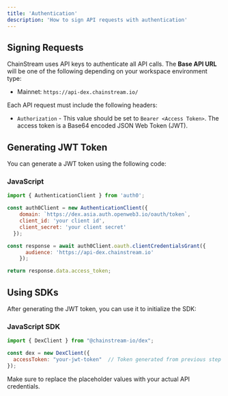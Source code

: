 ```yaml
---
title: 'Authentication'
description: 'How to sign API requests with authentication'
---
```


## Signing Requests

ChainStream uses API keys to authenticate all API calls. The **Base API URL** will be one of the following depending on your workspace environment type:

* Mainnet: `https://api-dex.chainstream.io/`

Each API request must include the following headers:

* `Authorization` - This value should be set to `Bearer <Access Token>`. The access token is a Base64 encoded JSON Web Token (JWT).

## Generating JWT Token

You can generate a JWT token using the following code:

### JavaScript

```javascript
import { AuthenticationClient } from 'auth0';

const auth0Client = new AuthenticationClient({
    domain: `https://dex.asia.auth.openweb3.io/oauth/token`,
    client_id: 'your client id',
    client_secret: 'your client secret'
  });

const response = await auth0Client.oauth.clientCredentialsGrant({
      audience: 'https://api-dex.chainstream.io'
    });

return response.data.access_token;
```

## Using SDKs

After generating the JWT token, you can use it to initialize the SDK:

### JavaScript SDK

```javascript
import { DexClient } from "@chainstream-io/dex";

const dex = new DexClient({
  accessToken: "your-jwt-token"  // Token generated from previous step
});
```

<Note>
Make sure to replace the placeholder values with your actual API credentials.
</Note>
